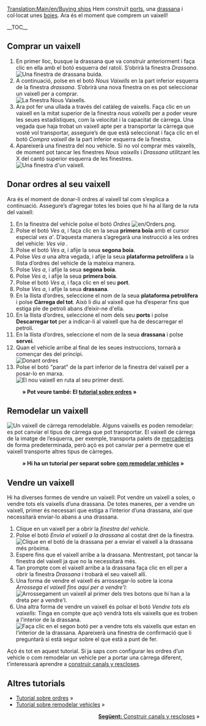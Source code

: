 [[Translation:Main/en/Buying ships]]{{ca/Tutorial}}
Hem construït [[Main/ca/Construir ports|ports]], una [[Main/ca/Construir drassanes|drassana]] i col·locat unes [[Main/ca/Col·locar boies|boies]]. Ara és el moment que comprem un vaixell!

__TOC__
==Comprar un vaixell==
# En primer lloc, busque la drassana que va construir anteriorment i faça clic en ella amb el botó esquerra del ratolí. S’obrirà la finestra ''Drassana''.<br/>[[File:ca/Buying-ships-1.png|none|frame|Una finestra de drassana buida.]]
# A continuació, polse en el botó ''Nous Vaixells'' en la part inferior esquerra de la finestra ''drassana''. S’obrirà una nova finestra on es pot seleccionar un vaixell per a comprar.<br/>[[File:ca/Buying-ships-2.png|none|frame|La finestra Nous Vaixells.]]
# Ara pot fer una ullada a través del catàleg de vaixells. Faça clic en un vaixell en la mitat superior de la finestra ''nous vaixells'' per a poder veure les seues estadístiques, com la velocitat i la capacitat de càrrega. Una vegada que haja trobat un vaixell apte per a transportar la càrrega que vosté vol transportar, assegure’s de que està seleccionat i faça clic en el botó ''Compra vaixell'' de la part inferior esquerra de la finestra.
# Apareixerà una finestra del nou vehicle. Si no vol comprar més vaixells, de moment pot tancar les finestres ''Nous vaixells'' i ''Drassana'' utilitzant les X del cantó superior esquerra de les finestres.<br/>[[File:ca/Buying-ships-3.png|none|frame|Una finestra d'un vaixell.]]

==Donar ordres al seu vaixell==
Ara és el moment de donar-li ordres al vaixell tal com s’explica a continuació. Assegure’s d’agregar totes les boies que hi ha al llarg de la ruta del vaixell:
#En la finestra del vehicle polse el botó ''Ordres'' [[File:en/Orders.png]].
#Polse el botó ''Ves a'', i faça clic en la seua '''primera boia''' amb el cursor especial ''ves a'''. D’aquesta manera s’agregarà una instrucció a les ordres del vehicle: ''Ves via <nom de la primera boia>''.
#Polse el botó ''Ves a'', i afije la seua '''segona boia'''.
#Polse ''Ves a'' una altra vegada, i afije la seua '''plataforma petrolífera''' a la llista d’ordres del vehicle de la mateixa manera.
#Polse ''Ves a'', i afije la seua '''segona boia'''.
#Polse ''Ves a'', i afije la seua '''primera boia'''.
#Polse el botó ''Ves a'', i faça clic en el seu '''port'''.
#Polse ''Ves a'', i afije la seua '''drassana'''.
#En la llista d’ordres, seleccione el nom de la seua '''plataforma petrolífera''' i polse '''Càrrega del tot'''.  Això li diu al vaixell que ha d’esperar fins que estiga ple de petroli abans d’eixir-ne d'ella.
#En la llista d’ordres, seleccione el nom dels seu '''ports''' i polse '''Descarregar tot''' per a indicar-li al vaixell que ha de descarregar el petroli.
#En la llista d’ordres, seleccione el nom de la seua '''drassana''' i polse '''servei'''.
#Quan el vehicle arribe al final de les seues instruccions, tornarà a començar des del principi.<br/>[[File:ca/Buying-ships-orders.png|frame|none|Donant ordres]]
#Polse el botó "parat" de la part inferior de la finestra del vaixell per a posar-lo en marxa.<br/>[[File:ca/Buying-ships-4.png|frame|none|El nou vaixell en ruta al seu primer destí.]]
:'''&raquo; Pot veure també: El [[Main/ca/Ordres|tutorial sobre ordres]] &raquo;'''

==Remodelar un vaixell==
[[File:ca/Buying-ships-5.png|left|frame|Un vaixell de càrrega remodelable.]]
Alguns vaixells es poden remodelar: es pot canviar el tipus de càrrega que pot transportar. El vaixell de càrrega de la imatge de l’esquerra, per exemple, transporta palets de [[Main/ca/Mercaceries|mercaderies]] de forma predeterminada, però açò es pot canviar per a permetre que el vaixell transporte altres tipus de càrreges.
:'''&raquo; Hi ha un tutorial per separat sobre [[Main/ca/Remodelar vehicles|com remodelar vehicles]] &raquo;'''
{{en/-}}
==Vendre un vaixell==
Hi ha diverses formes de vendre un vaixell: Pot vendre un vaixell a soles, o vendre tots els vaixells d’una drassana. De totes maneres, per a vendre un vaixell, primer és necessari que estiga a l’interior d’una drassana, així que necessitarà enviar-lo abans a una drassana.

# Clique en un vaixell per a obrir la ''finestra del vehicle''.
# Polse el botó ''Envia el vaixell a la drassana'' al costat dret de la finestra.<br/>[[File:ca/Buying-ships-6.png|none|frame|Clique en el botó de la drassana per a enviar el vaixell a la drassana més pròxima.]]
# Espere fins que el vaixell arribe a la drassana. Mentrestant, pot tancar la finestra del vaixell ja que no la necessitarà més.
# Tan prompte com el vaixell arribe a la drassana faça clic en ell per a obrir la finestra ''Drassana'' i trobarà el seu vaixell allí.
# Una forma de vendre el vaixell és arrossegar-lo sobre la icona ''Arrossega el vaixell fins aquí per a vendre'l'':[[File:ca/Buying-ships-7.png|none|frame|Arrossegament un vaixell al primer dels tres botons que hi han a la dreta per a vendre'l.]]
# Una altra forma de vendre un vaixell és polsar el botó ''Vendre tots els vaixells'': Tinga en compte que açò vendrà tots els vaixells que es troben a l’interior de la drassana.<br/>[[File:ca/Buying-ships-8.png|none|frame|Faça clic en el segon botó per a vendre tots els vaixells que estan en l’interior de la drassana. Apareixerà una finestra de confirmació que li preguntarà si està segur sobre el que està a punt de fer.]]

Açò és tot en aquest tutorial. Si ja saps com configurar les ordres d’un vehicle o com remodelar un vehicle per a portar una càrrega diferent, t’interessarà aprendre a [[Main/ca/Construir canals|construir canals y rescloses]].

==Altres tutorials==
*[[Main/ca/Ordres|Tutorial sobre ordres]] &raquo;
*[[Main/ca/Remodelar vehicles|Tutorial sobre remodelar vehicles]] &raquo;

<span style="float: right">[[Main/ca/Construir canals|'''Següent:''' Construir canals y rescloses]] &raquo;</span>